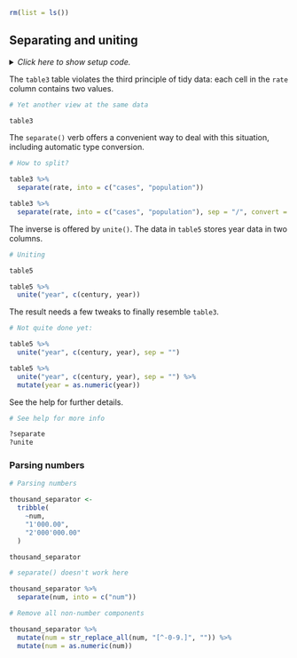 ```r
rm(list = ls())
```


## Separating and uniting

<details><summary>*Click here to show setup code.*</summary>
```r
### Separating and uniting

```
```r
library(tidyverse)
library(nycflights13)

library(conflicted)
conflict_prefer("filter", "dplyr")
conflict_prefer("lag", "dplyr")
```
</details>

The `table3` table violates the third principle of tidy data: each cell in the `rate` column contains two values.

```r
# Yet another view at the same data
```
```r
table3
```

The `separate()` verb offers a convenient way to deal with this situation, including automatic type conversion.


```r
# How to split?
```
```r
table3 %>%
  separate(rate, into = c("cases", "population"))

table3 %>%
  separate(rate, into = c("cases", "population"), sep = "/", convert = TRUE)
```

The inverse is offered by `unite()`.
The data in `table5` stores year data in two columns.

```r
# Uniting
```
```r
table5

table5 %>%
  unite("year", c(century, year))
```

The result needs a few tweaks to finally resemble `table3`.

```r
# Not quite done yet:
```
```r
table5 %>%
  unite("year", c(century, year), sep = "")

table5 %>%
  unite("year", c(century, year), sep = "") %>%
  mutate(year = as.numeric(year))
```



See the help for further details.

```r
# See help for more info
```
```r
?separate
?unite
```


### Parsing numbers

```r
# Parsing numbers
```
```r
thousand_separator <-
  tribble(
    ~num,
    "1'000.00",
    "2'000'000.00"
  )

thousand_separator
```


```r
# separate() doesn't work here
```
```r
thousand_separator %>%
  separate(num, into = c("num"))
```


```r
# Remove all non-number components
```
```r
thousand_separator %>%
  mutate(num = str_replace_all(num, "[^-0-9.]", "")) %>%
  mutate(num = as.numeric(num))
```

